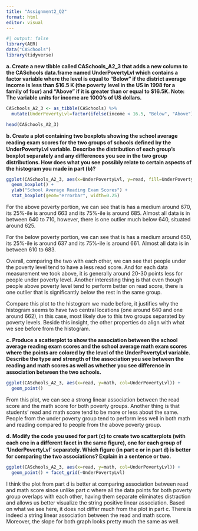 ```yaml
---
title: "Assignment2_Q2"
format: html
editor: visual
---
```


```r
#| output: false
library(AER)
data("CASchools")
library(tidyverse)
```

**a. Create a new tibble called CASchools_A2_3 that adds a new column to the CASchools data.frame named UnderPovertyLvl which contains a factor variable where the level is equal to "Below" if the district average income is less than \$16.5 K (the poverty level in the US in 1998 for a family of four) and "Above" if it is greater than or equal to \$16.5K. Note: The variable units for income are 1000's of US dollars.**

```r
CASchools_A2_3 <- as_tibble(CASchools) %>% 
  mutate(UnderPovertyLvl=factor(ifelse(income < 16.5, "Below", "Above")))

head(CASchools_A2_3)
```

**b. Create a plot containing two boxplots showing the school average reading exam scores for the two groups of schools deﬁned by the UnderPovertyLvl variable. Describe the distribution of each group's boxplot separately and any diﬀerences you see in the two group distributions. How does what you see possibly relate to certain aspects of the histogram you made in part (b)?**

```r
ggplot(CASchools_A2_3, aes(x=UnderPovertyLvl, y=read, fill=UnderPovertyLvl)) + 
  geom_boxplot() + 
  ylab("School Average Reading Exam Scores") + 
  stat_boxplot(geom="errorbar", width=0.25)
```

For the above poverty portion, we can see that is has a medium around 670, its 25%-ile is around 663 and its 75%-ile is around 685. Almost all data is in between 640 to 710, however, there is one outlier much below 640, situated around 625.

For the below poverty portion, we can see that is has a medium around 650, its 25%-ile is around 637 and its 75%-ile is around 661. Almost all data is in between 610 to 683.

Overall, comparing the two with each other, we can see that people under the poverty level tend to have a less read score. And for each data measurement we took above, it is generally around 20-30 points less for people under poverty level. Another interesting thing is that even though people above poverty level tend to perform better on read score, there is one outlier that is significantly below the rest in the same group.

Compare this plot to the histogram we made before, it justifies why the histogram seems to have two central locations (one around 640 and one around 662), in this case, most likely due to this two groups separated by poverty levels. Beside this insight, the other properties do align with what we see before from the histogram.

**c. Produce a scatterplot to show the association between the school average reading exam scores and the school average math exam scores where the points are colored by the level of the UnderPovertyLvl variable. Describe the type and strength of the association you see between the reading and math scores as well as whether you see diﬀerence in association between the two schools.**

```r
ggplot(CASchools_A2_3, aes(x=read, y=math, col=UnderPovertyLvl)) + 
  geom_point() 
```

From this plot, we can see a strong linear association between the read score and the math score for both poverty groups. Another thing is that students' read and math score tend to be more or less about the same. People from the under poverty group tend to perform less well in both math and reading compared to people from the above poverty group.

**d. Modify the code you used for part (c) to create two scatterplots (with each one in a diﬀerent facet in the same ﬁgure), one for each group of 'UnderPovertyLvl' separately. Which ﬁgure (in part c or in part d) is better for comparing the two associations? Explain in a sentence or two.**

```r
ggplot(CASchools_A2_3, aes(x=read, y=math, col=UnderPovertyLvl)) + 
  geom_point() + facet_grid(~UnderPovertyLvl)
```

I think the plot from part d is better at comparing association between read and math score since unlike part c where all the data points for both poverty group overlaps with each other, having them separate eliminates distraction and allows us better visualize the string positive linear association. Based on what we see here, it does not differ much from the plot in part c. There is indeed a string linear association between the read and math score. Moreover, the slope for both graph looks pretty much the same as well.
